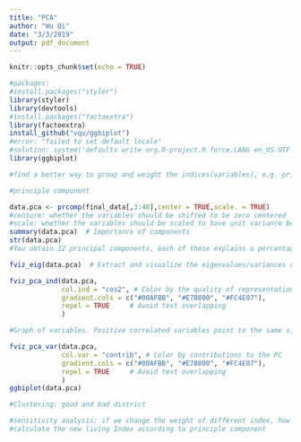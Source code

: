 ```yaml
---
title: "PCA"
author: "Wu Qi"
date: "3/3/2019"
output: pdf_document
---
```


```r
knitr::opts_chunk$set(echo = TRUE)
```

```r
#packages:
#install.packages("styler")
library(styler)
library(devtools)
#install.packages("factoextra")
library(factoextra)
install_github("vqv/ggbiplot")
#error: "failed to set default locale"
#solution: system('defaults write org.R-project.R force.LANG en_US.UTF-8') -> restart R
library(ggbiplot)

```



```r
#find a better way to group and weight the indices(variables), e.g. principle component

#principle component 

data.pca <- prcomp(final_data[,3:48],center = TRUE,scale. = TRUE)
#centure: whether the variables should be shifted to be zero centered
#scale: whether the variables should be scaled to have unit variance before the analysis takes place
summary(data.pca)  # Importance of components 
str(data.pca)
#You obtain 12 principal components, each of these explains a percentage of the total variation in the dataset.

fviz_eig(data.pca)  # Extract and visualize the eigenvalues/variances of dimensions,Show the percentage of variances explained by each principal component.

fviz_pca_ind(data.pca,
             col.ind = "cos2", # Color by the quality of representation
             gradient.cols = c("#00AFBB", "#E7B800", "#FC4E07"),
             repel = TRUE     # Avoid text overlapping
             )

#Graph of variables. Positive correlated variables point to the same side of the plot. Negative correlated variables point to opposite sides of the graph.

fviz_pca_var(data.pca,
             col.var = "contrib", # Color by contributions to the PC
             gradient.cols = c("#00AFBB", "#E7B800", "#FC4E07"),
             repel = TRUE     # Avoid text overlapping
             )
ggbiplot(data.pca)

```


```r
#Clustering: good and bad district 

#sensitivity analysis: if we change the weight of different index, how is the result gonna change
#calculate the new living Index according to principle component






```
